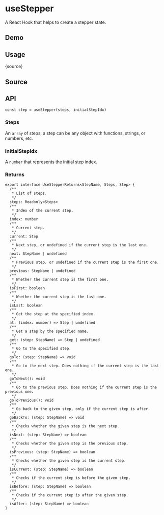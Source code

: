 # useStepper


<HooksType category="ProUtilities" />

A React Hook that helps to create a stepper state.

## Demo


<App />

## Usage


<RawCode>{source}</RawCode>

## Source


<Source />

## API

```tsx
const step = useStepper(steps, initialStepIdx)
```

### Steps

An `array` of steps, a step can be any object with functions, strings, or numbers, etc.

### InitialStepIdx

A `number` that represents the initial step index.

### Returns

```tsx
export interface UseStepperReturns<StepName, Steps, Step> {
  /**
   * List of steps.
   */
  steps: Readonly<Steps>
  /**
   * Index of the current step.
   */
  index: number
  /**
   * Current step.
   */
  current: Step
  /**
   * Next step, or undefined if the current step is the last one.
   */
  next: StepName | undefined
  /**
   * Previous step, or undefined if the current step is the first one.
   */
  previous: StepName | undefined
  /**
   * Whether the current step is the first one.
   */
  isFirst: boolean
  /**
   * Whether the current step is the last one.
   */
  isLast: boolean
  /**
   * Get the step at the specified index.
   */
  at: (index: number) => Step | undefined
  /**
   * Get a step by the specified name.
   */
  get: (step: StepName) => Step | undefined
  /**
   * Go to the specified step.
   */
  goTo: (step: StepName) => void
  /**
   * Go to the next step. Does nothing if the current step is the last one.
   */
  goToNext(): void
  /**
   * Go to the previous step. Does nothing if the current step is the previous one.
   */
  goToPrevious(): void
  /**
   * Go back to the given step, only if the current step is after.
   */
  goBackTo: (step: StepName) => void
  /**
   * Checks whether the given step is the next step.
   */
  isNext: (step: StepName) => boolean
  /**
   * Checks whether the given step is the previous step.
   */
  isPrevious: (step: StepName) => boolean
  /**
   * Checks whether the given step is the current step.
   */
  isCurrent: (step: StepName) => boolean
  /**
   * Checks if the current step is before the given step.
   */
  isBefore: (step: StepName) => boolean
  /**
   * Checks if the current step is after the given step.
   */
  isAfter: (step: StepName) => boolean
}
```

